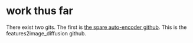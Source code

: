 # work thus far

There exist two gits. 
The first is [the spare auto-encoder github](https://github.com/JJJHolscher/sparse_autoencoder).
This is the features2image_diffusion github.



